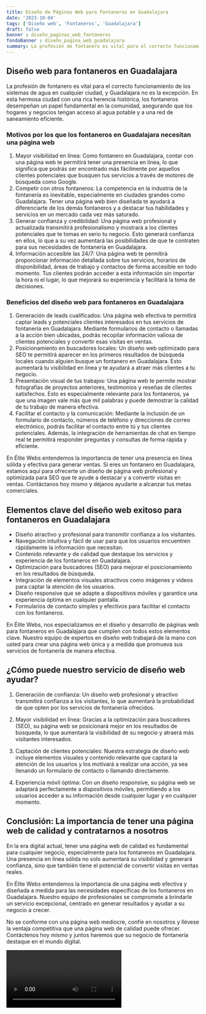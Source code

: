 ```yaml
---
title: Diseño de Páginas Web para Fontaneros en Guadalajara
date: '2023-10-04'
tags: ['Diseño web', 'Fontaneros', 'Guadalajara']
draft: false
banner : diseño_paginas_web_fontaneros
fondoBanner : diseño_pagina_web_guadalajara
summary: La profesión de fontanero es vital para el correcto funcionamiento de los sistemas de agua en cualquier ciudad, y Guadalajara no es la excepción. En esta hermosa ciudad con una rica herencia histórica, los fontaneros desempeñan un papel fundamental en la comunidad, asegurando que los hogares y negocios tengan acceso al agua potable y a una red de saneamiento eficiente.
---
```


## Diseño web para fontaneros en Guadalajara

La profesión de fontanero es vital para el correcto funcionamiento de los sistemas de agua en cualquier ciudad, y Guadalajara no es la excepción. En esta hermosa ciudad con una rica herencia histórica, los fontaneros desempeñan un papel fundamental en la comunidad, asegurando que los hogares y negocios tengan acceso al agua potable y a una red de saneamiento eficiente.

### Motivos por los que los fontaneros en Guadalajara necesitan una página web

1. Mayor visibilidad en línea: Como fontanero en Guadalajara, contar con una página web te permitirá tener una presencia en línea, lo que significa que podrás ser encontrado más fácilmente por aquellos clientes potenciales que busquen tus servicios a través de motores de búsqueda como Google.
2. Competir con otros fontaneros: La competencia en la industria de la fontanería es inevitable, especialmente en ciudades grandes como Guadalajara. Tener una página web bien diseñada te ayudará a diferenciarte de los demás fontaneros y a destacar tus habilidades y servicios en un mercado cada vez más saturado.
3. Generar confianza y credibilidad: Una página web profesional y actualizada transmitirá profesionalismo y mostrará a los clientes potenciales que te tomas en serio tu negocio. Esto generará confianza en ellos, lo que a su vez aumentará las posibilidades de que te contraten para sus necesidades de fontanería en Guadalajara.
4. Información accesible las 24/7: Una página web te permitirá proporcionar información detallada sobre tus servicios, horarios de disponibilidad, áreas de trabajo y contactos de forma accesible en todo momento. Tus clientes podrán acceder a esta información sin importar la hora ni el lugar, lo que mejorará su experiencia y facilitará la toma de decisiones.

### Beneficios del diseño web para fontaneros en Guadalajara

1. Generación de leads cualificados: Una página web efectiva te permitirá captar leads y potenciales clientes interesados en tus servicios de fontanería en Guadalajara. Mediante formularios de contacto o llamadas a la acción bien ubicadas, podrás recopilar información valiosa de clientes potenciales y convertir esas visitas en ventas.
2. Posicionamiento en buscadores locales: Un diseño web optimizado para SEO te permitirá aparecer en los primeros resultados de búsqueda locales cuando alguien busque un fontanero en Guadalajara. Esto aumentará tu visibilidad en línea y te ayudará a atraer más clientes a tu negocio.
3. Presentación visual de tus trabajos: Una página web te permite mostrar fotografías de proyectos anteriores, testimonios y reseñas de clientes satisfechos. Esto es especialmente relevante para los fontaneros, ya que una imagen vale más que mil palabras y puede demostrar la calidad de tu trabajo de manera efectiva.
4. Facilitar el contacto y la comunicación: Mediante la inclusión de un formulario de contacto, números de teléfono y direcciones de correo electrónico, podrás facilitar el contacto entre tú y tus clientes potenciales. Además, la integración de herramientas de chat en tiempo real te permitirá responder preguntas y consultas de forma rápida y eficiente.

En Élite Webs entendemos la importancia de tener una presencia en línea sólida y efectiva para generar ventas. Si eres un fontanero en Guadalajara, estamos aquí para ofrecerte un diseño de página web profesional y optimizada para SEO que te ayude a destacar y a convertir visitas en ventas. Contáctanos hoy mismo y déjanos ayudarte a alcanzar tus metas comerciales.

<GifSeo />

<Cta />

## Elementos clave del diseño web exitoso para fontaneros en Guadalajara

- Diseño atractivo y profesional para transmitir confianza a los visitantes.
- Navegación intuitiva y fácil de usar para que los usuarios encuentren rápidamente la información que necesitan.
- Contenido relevante y de calidad que destaque los servicios y experiencia de los fontaneros en Guadalajara.
- Optimización para buscadores (SEO) para mejorar el posicionamiento en los resultados de búsqueda.
- Integración de elementos visuales atractivos como imágenes y videos para captar la atención de los usuarios.
- Diseño responsive que se adapte a dispositivos móviles y garantice una experiencia óptima en cualquier pantalla.
- Formularios de contacto simples y efectivos para facilitar el contacto con los fontaneros.

En Élite Webs, nos especializamos en el diseño y desarrollo de páginas web para fontaneros en Guadalajara que cumplen con todos estos elementos clave. Nuestro equipo de expertos en diseño web trabajará de la mano con usted para crear una página web única y a medida que promueva sus servicios de fontanería de manera efectiva.

## ¿Cómo puede nuestro servicio de diseño web ayudar?

1. Generación de confianza: Un diseño web profesional y atractivo transmitirá confianza a los visitantes, lo que aumentará la probabilidad de que opten por los servicios de fontanería ofrecidos.

2. Mayor visibilidad en línea: Gracias a la optimización para buscadores (SEO), su página web se posicionará mejor en los resultados de búsqueda, lo que aumentará la visibilidad de su negocio y atraerá más visitantes interesados.

3. Captación de clientes potenciales: Nuestra estrategia de diseño web incluye elementos visuales y contenido relevante que captará la atención de los usuarios y los motivará a realizar una acción, ya sea llenando un formulario de contacto o llamando directamente.

4. Experiencia móvil óptima: Con un diseño responsive, su página web se adaptará perfectamente a dispositivos móviles, permitiendo a los usuarios acceder a su información desde cualquier lugar y en cualquier momento.

## Conclusión: La importancia de tener una página web de calidad y contratarnos a nosotros

En la era digital actual, tener una página web de calidad es fundamental para cualquier negocio, especialmente para los fontaneros en Guadalajara. Una presencia en línea sólida no solo aumentará su visibilidad y generará confianza, sino que también tiene el potencial de convertir visitas en ventas reales.

En Élite Webs entendemos la importancia de una página web efectiva y diseñada a medida para las necesidades específicas de los fontaneros en Guadalajara. Nuestro equipo de profesionales se compromete a brindarle un servicio excepcional, centrado en generar resultados y ayudar a su negocio a crecer.

No se conforme con una página web mediocre, confíe en nosotros y llévese la ventaja competitiva que una página web de calidad puede ofrecer. Contáctenos hoy mismo y juntos haremos que su negocio de fontanería destaque en el mundo digital.

<Video />

<CtaBot job='Fontaneros' city='Guadalajara'/>

<Gmaps query='Guadalajara+españa+maps' />